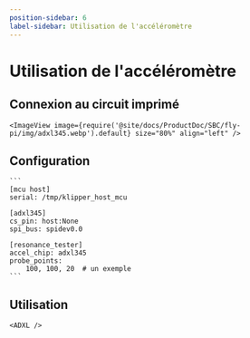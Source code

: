 ```yaml
---
position-sidebar: 6
label-sidebar: Utilisation de l'accéléromètre
---
```




# Utilisation de l'accéléromètre

## Connexion au circuit imprimé

    <ImageView image={require('@site/docs/ProductDoc/SBC/fly-pi/img/adxl345.webp').default} size="80%" align="left" />


## Configuration

    ```
    [mcu host]
    serial: /tmp/klipper_host_mcu

    [adxl345]
    cs_pin: host:None
    spi_bus: spidev0.0

    [resonance_tester]
    accel_chip: adxl345
    probe_points:
        100, 100, 20  # un exemple
    ```

## Utilisation

    <ADXL />